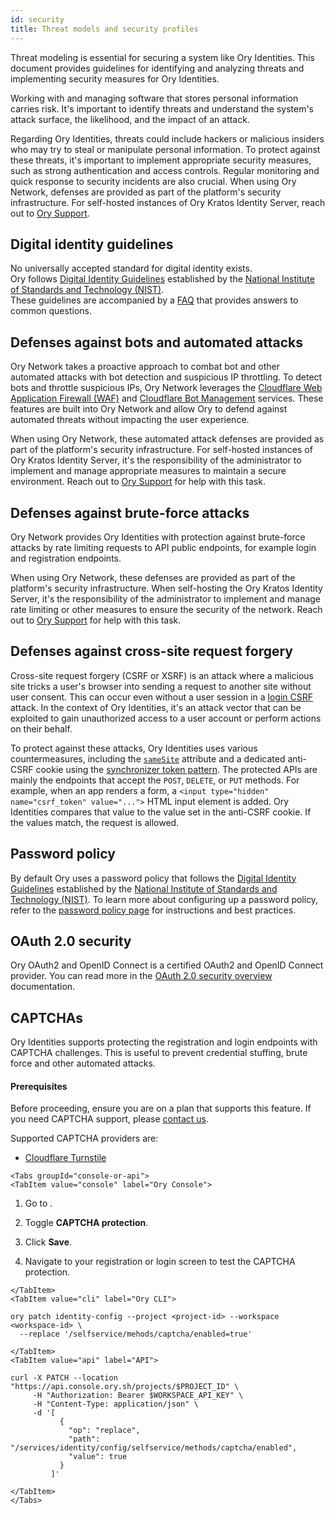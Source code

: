 ```yaml
---
id: security
title: Threat models and security profiles
---
```


Threat modeling is essential for securing a system like Ory Identities. This document provides guidelines for identifying and
analyzing threats and implementing security measures for Ory Identities.

Working with and managing software that stores personal information carries risk. It's important to identify threats and
understand the system's attack surface, the likelihood, and the impact of an attack.

Regarding Ory Identities, threats could include hackers or malicious insiders who may try to steal or manipulate personal
information. To protect against these threats, it's important to implement appropriate security measures, such as strong
authentication and access controls. Regular monitoring and quick response to security incidents are also crucial. When using Ory
Network, defenses are provided as part of the platform's security infrastructure. For self-hosted instances of Ory Kratos Identity
Server, reach out to [Ory Support](https://www.ory.sh/support/).

## Digital identity guidelines

No universally accepted standard for digital identity exists.  
Ory follows [Digital Identity Guidelines](https://pages.nist.gov/800-63-3/) established by the
[National Institute of Standards and Technology (NIST)](https://www.nist.gov/).  
These guidelines are accompanied by a [FAQ](https://pages.nist.gov/800-63-3/) that provides answers to common questions.

## Defenses against bots and automated attacks

Ory Network takes a proactive approach to combat bot and other automated attacks with bot detection and suspicious IP throttling.
To detect bots and throttle suspicious IPs, Ory Network leverages the
[Cloudflare Web Application Firewall (WAF)](https://www.cloudflare.com/en-gb/application-services/products/waf/) and
[Cloudflare Bot Management](https://www.cloudflare.com/en-gb/application-services/products/bot-management/) services. These
features are built into Ory Network and allow Ory to defend against automated threats without impacting the user experience.

When using Ory Network, these automated attack defenses are provided as part of the platform's security infrastructure. For
self-hosted instances of Ory Kratos Identity Server, it's the responsibility of the administrator to implement and manage
appropriate measures to maintain a secure environment. Reach out to [Ory Support](https://www.ory.sh/support/) for help with this
task.

## Defenses against brute-force attacks

Ory Network provides Ory Identities with protection against brute-force attacks by rate limiting requests to API public endpoints,
for example login and registration endpoints.

When using Ory Network, these defenses are provided as part of the platform's security infrastructure. When self-hosting the Ory
Kratos Identity Server, it's the responsibility of the administrator to implement and manage rate limiting or other measures to
ensure the security of the network. Reach out to [Ory Support](https://www.ory.sh/support/) for help with this task.

## Defenses against cross-site request forgery

Cross-site request forgery (CSRF or XSRF) is an attack where a malicious site tricks a user's browser into sending a request to
another site without user consent. This can occur even without a user session in a
[login CSRF](https://cheatsheetseries.owasp.org/cheatsheets/Cross-Site_Request_Forgery_Prevention_Cheat_Sheet.html#login-csrf)
attack. In the context of Ory Identities, it's an attack vector that can be exploited to gain unauthorized access to a user
account or perform actions on their behalf.

To protect against these attacks, Ory Identities uses various countermeasures, including the
[`sameSite`](https://developer.mozilla.org/en-US/docs/Web/HTTP/Headers/Set-Cookie/SameSite) attribute and a dedicated anti-CSRF
cookie using the
[synchronizer token pattern](https://cheatsheetseries.owasp.org/cheatsheets/Cross-Site_Request_Forgery_Prevention_Cheat_Sheet.html#synchronizer-token-pattern).
The protected APIs are mainly the endpoints that accept the `POST`, `DELETE`, or `PUT` methods. For example, when an app renders a
form, a `<input type="hidden" name="csrf_token" value="...">` HTML input element is added. Ory Identities compares that value to
the value set in the anti-CSRF cookie. If the values match, the request is allowed.

## Password policy

By default Ory uses a password policy that follows the [Digital Identity Guidelines](https://pages.nist.gov/800-63-3/) established
by the [National Institute of Standards and Technology (NIST)](https://www.nist.gov/). To learn more about configuring up a
password policy, refer to the [password policy page](../../concepts/password-policy.mdx) for instructions and best practices.

## OAuth 2.0 security

Ory OAuth2 and OpenID Connect is a certified OAuth2 and OpenID Connect provider. You can read more in the
[OAuth 2.0 security overview](https://www.ory.sh/docs/hydra/security-architecture) documentation.

## CAPTCHAs

Ory Identities supports protecting the registration and login endpoints with CAPTCHA challenges. This is useful to prevent
credential stuffing, brute force and other automated attacks.

#### Prerequisites

Before proceeding, ensure you are on a plan that supports this feature. If you need CAPTCHA support, please
[contact us](https://www.ory.sh/contact/).

Supported CAPTCHA providers are:

- [Cloudflare Turnstile](https://developers.cloudflare.com/turnstile)

```mdx-code-block
<Tabs groupId="console-or-api">
<TabItem value="console" label="Ory Console">
```

1. Go to <ConsoleLink route="project.authentication" />.
2. Toggle **CAPTCHA protection**.
3. Click **Save**.

4. Navigate to your registration or login screen to test the CAPTCHA protection.

```mdx-code-block
</TabItem>
<TabItem value="cli" label="Ory CLI">
```

```shell
ory patch identity-config --project <project-id> --workspace <workspace-id> \
  --replace '/selfservice/mehods/captcha/enabled=true'
```

```mdx-code-block
</TabItem>
<TabItem value="api" label="API">
```

```shell
curl -X PATCH --location "https://api.console.ory.sh/projects/$PROJECT_ID" \
     -H "Authorization: Bearer $WORKSPACE_API_KEY" \
     -H "Content-Type: application/json" \
     -d '[
           {
             "op": "replace",
             "path": "/services/identity/config/selfservice/methods/captcha/enabled",
             "value": true
           }
         ]'
```

```mdx-code-block
</TabItem>
</Tabs>
```
